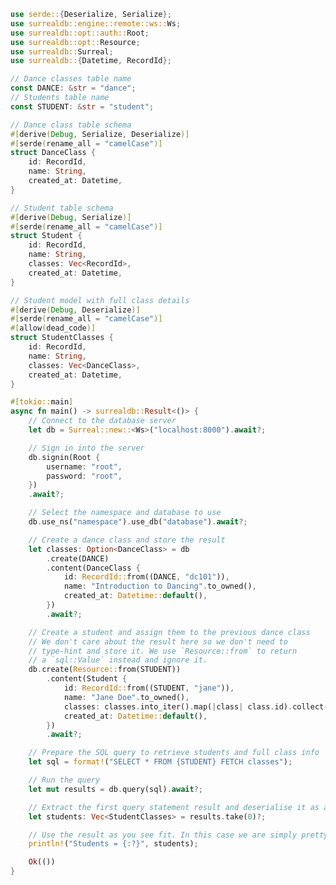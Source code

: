```rust
use serde::{Deserialize, Serialize};
use surrealdb::engine::remote::ws::Ws;
use surrealdb::opt::auth::Root;
use surrealdb::opt::Resource;
use surrealdb::Surreal;
use surrealdb::{Datetime, RecordId};

// Dance classes table name
const DANCE: &str = "dance";
// Students table name
const STUDENT: &str = "student";

// Dance class table schema
#[derive(Debug, Serialize, Deserialize)]
#[serde(rename_all = "camelCase")]
struct DanceClass {
	id: RecordId,
	name: String,
	created_at: Datetime,
}

// Student table schema
#[derive(Debug, Serialize)]
#[serde(rename_all = "camelCase")]
struct Student {
	id: RecordId,
	name: String,
	classes: Vec<RecordId>,
	created_at: Datetime,
}

// Student model with full class details
#[derive(Debug, Deserialize)]
#[serde(rename_all = "camelCase")]
#[allow(dead_code)]
struct StudentClasses {
	id: RecordId,
	name: String,
	classes: Vec<DanceClass>,
	created_at: Datetime,
}

#[tokio::main]
async fn main() -> surrealdb::Result<()> {
	// Connect to the database server
	let db = Surreal::new::<Ws>("localhost:8000").await?;

	// Sign in into the server
	db.signin(Root {
		username: "root",
		password: "root",
	})
	.await?;

	// Select the namespace and database to use
	db.use_ns("namespace").use_db("database").await?;

	// Create a dance class and store the result
	let classes: Option<DanceClass> = db
		.create(DANCE)
		.content(DanceClass {
			id: RecordId::from((DANCE, "dc101")),
			name: "Introduction to Dancing".to_owned(),
			created_at: Datetime::default(),
		})
		.await?;

	// Create a student and assign them to the previous dance class
	// We don't care about the result here so we don't need to
	// type-hint and store it. We use `Resource::from` to return
	// a `sql::Value` instead and ignore it.
	db.create(Resource::from(STUDENT))
		.content(Student {
			id: RecordId::from((STUDENT, "jane")),
			name: "Jane Doe".to_owned(),
			classes: classes.into_iter().map(|class| class.id).collect(),
			created_at: Datetime::default(),
		})
		.await?;

	// Prepare the SQL query to retrieve students and full class info
	let sql = format!("SELECT * FROM {STUDENT} FETCH classes");

	// Run the query
	let mut results = db.query(sql).await?;

	// Extract the first query statement result and deserialise it as a vector of students
	let students: Vec<StudentClasses> = results.take(0)?;

	// Use the result as you see fit. In this case we are simply pretty printing it.
	println!("Students = {:?}", students);

	Ok(())
}
```
